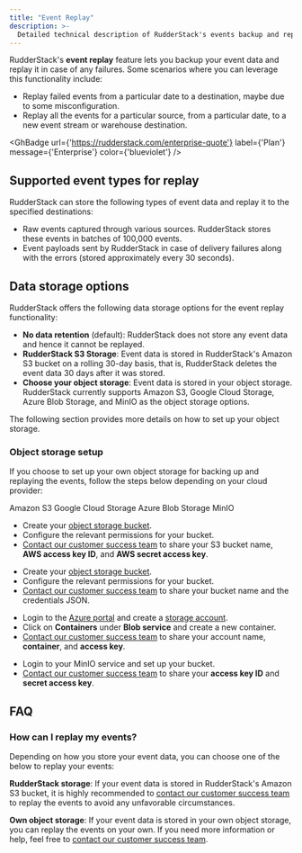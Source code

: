 ```yaml
---
title: "Event Replay"
description: >-
  Detailed technical description of RudderStack's events backup and replay feature.
---
```


RudderStack's **event replay** feature lets you backup your event data and replay it in case of any failures. Some scenarios where you can leverage this functionality include:

- Replay failed events from a particular date to a destination, maybe due to some misconfiguration.
- Replay all the events for a particular source, from a particular date, to a new event stream or warehouse destination.

<GhBadge
  url={'https://rudderstack.com/enterprise-quote'}
  label={'Plan'}
  message={'Enterprise'}
  color={'blueviolet'}
/>

## Supported event types for replay

RudderStack can store the following types of event data and replay it to the specified destinations:

- Raw events captured through various sources. RudderStack stores these events in batches of 100,000 events.
- Event payloads sent by RudderStack in case of delivery failures along with the errors (stored approximately every 30 seconds).

## Data storage options

RudderStack offers the following data storage options for the event replay functionality:

- **No data retention** (default): RudderStack does not store any event data and hence it cannot be replayed.
- **RudderStack S3 Storage**: Event data is stored in RudderStack's Amazon S3 bucket on a rolling 30-day basis, that is, RudderStack deletes the event data 30 days after it was stored.
- **Choose your object storage**: Event data is stored in your object storage. RudderStack currently supports Amazon S3, Google Cloud Storage, Azure Blob Storage, and MinIO as the object storage options. 

The following section provides more details on how to set up your object storage.

### Object storage setup

If you choose to set up your own object storage for backing up and replaying the events, follow the steps below depending on your cloud provider:

<Tabs>
  <TabList>
   <Tab>Amazon S3</Tab>
    <Tab>Google Cloud Storage</Tab>
    <Tab>Azure Blob Storage</Tab>
    <Tab>MinIO</Tab>
  </TabList>
  <TabPanels>
    <TabPanel>
    <ul>
      <li>Create your <a href="https://docs.aws.amazon.com/AmazonS3/latest/userguide/creating-bucket.html">object storage bucket</a>.</li>
      <li>Configure the relevant <Link to="/user-guides/administrators-guide/bucket-configuration-settings/#permissions-for-amazon-s3">permissions</Link> for your bucket.</li>
      <li><a href="mailto:%20support@rudderstack.com">Contact our customer success team</a> to share your S3 bucket name, <strong>AWS access key ID</strong>, and <strong>AWS secret access key</strong>.</li>      
      </ul>
    </TabPanel>
    <TabPanel>
    <ul>
      <li>Create your <a href="https://cloud.google.com/storage/docs/creating-buckets">object storage bucket</a>.</li>
      <li>Configure the relevant <Link to="/user-guides/administrators-guide/bucket-configuration-settings/#permissions-for-gcs">permissions</Link> for your bucket.</li>
      <li><a href="mailto:%20support@rudderstack.com">Contact our customer success team</a> to share your bucket name and the credentials JSON.</li>
    </ul>
    </TabPanel>
    <TabPanel>
    <ul>
      <li>Login to the <a href="https://portal.azure.com/">Azure portal</a> and create a <a href="https://docs.microsoft.com/en-us/azure/storage/common/storage-account-create?tabs=azure-portal">storage account</a>.</li>
      <li>Click on <strong>Containers</strong> under <strong>Blob service</strong> and create a new container.</li>
      <li><a href="mailto:%20support@rudderstack.com">Contact our customer success team</a> to share your account name, <strong>container</strong>, and <strong>access key</strong>.</li>
    </ul>
    </TabPanel>
    <TabPanel>
    <ul>
      <li>Login to your MinIO service and <Link to="/destinations/streaming-destinations/minio/#setting-up-minio">set up your bucket</Link>.</li>
      <li><a href="mailto:%20support@rudderstack.com">Contact our customer success team</a> to share your <strong>access key ID</strong> and <strong>secret access key</strong>.</li>
    </ul>
    </TabPanel>
  </TabPanels>
</Tabs>

## FAQ

### How can I replay my events?

Depending on how you store your event data, you can choose one of the below to replay your events:

**RudderStack storage**: If your event data is stored in RudderStack's Amazon S3 bucket, it is highly recommended to [contact our customer success team](mailto:%20support@rudderstack.com) to replay the events to avoid any unfavorable circumstances.

**Own object storage**: If your event data is stored in your own object storage, you can replay the events on your own. If you need more information or help, feel free to [contact our customer success team](mailto:%20support@rudderstack.com).
